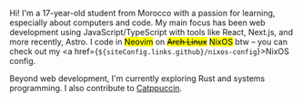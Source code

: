 
Hi! I'm a 17-year-old student from Morocco with a passion for learning, especially about computers and code. My main focus has been web development using JavaScript/TypeScript with tools like React, Next.js, and more recently, Astro. I code in <mark>Neovim</mark> on ~~<mark>Arch Linux</mark>~~ <mark>NixOS</mark> btw – you can check out my <a href={`${siteConfig.links.github}/nixos-config`}>NixOS config</a>.

Beyond web development, I'm currently exploring Rust and systems programming. I also contribute to [Catppuccin](https://github.com/catppuccin).

